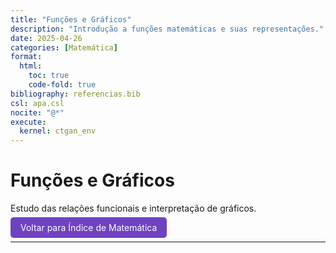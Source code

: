 ```yaml
---
title: "Funções e Gráficos"
description: "Introdução a funções matemáticas e suas representações."
date: 2025-04-26
categories: [Matemática]
format:
  html:
    toc: true
    code-fold: true
bibliography: referencias.bib
csl: apa.csl
nocite: "@*"
execute:
  kernel: ctgan_env
---
```


# Funções e Gráficos

Estudo das relações funcionais e interpretação de gráficos.

<p><a href="index.html" style="padding: 8px 16px; background-color: #6f42c1; color: white; border-radius: 5px; text-decoration: none;"> Voltar para Índice de Matemática</a></p>

---

